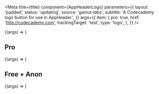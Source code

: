 

<Meta
  title={title}
  component={AppHeaderLogo}
  parameters={{
    layout: 'padded',
    status: 'updating',
    source: 'gamut-labs',
    subtitle: 'A Codecademy logo button for use in AppHeader.',
  }}
  args={{
    item: {
      pro: true,
      href: 'http://codecademy.com',
      trackingTarget: 'test',
      type: 'logo',
    },
  }}
/>

<Canvas>
  <Story name="AppHeaderLogo">{(args) => <AppHeaderLogo {...args} />}</Story>
</Canvas>

<PropsTable story="AppHeaderLogo" />

## Pro

<Canvas>
  <Story name="Pro">{(args) => <AppHeaderLogo {...args} />}</Story>
</Canvas>

## Free + Anon

<Canvas>
  <Story
    name="Free + Anon"
    args={{
      item: {
        pro: false,
        href: 'http://codecademy.com',
        trackingTarget: 'test',
        type: 'logo',
      },
    }}
  >
    {(args) => <AppHeaderLogo {...args} />}
  </Story>
</Canvas>
